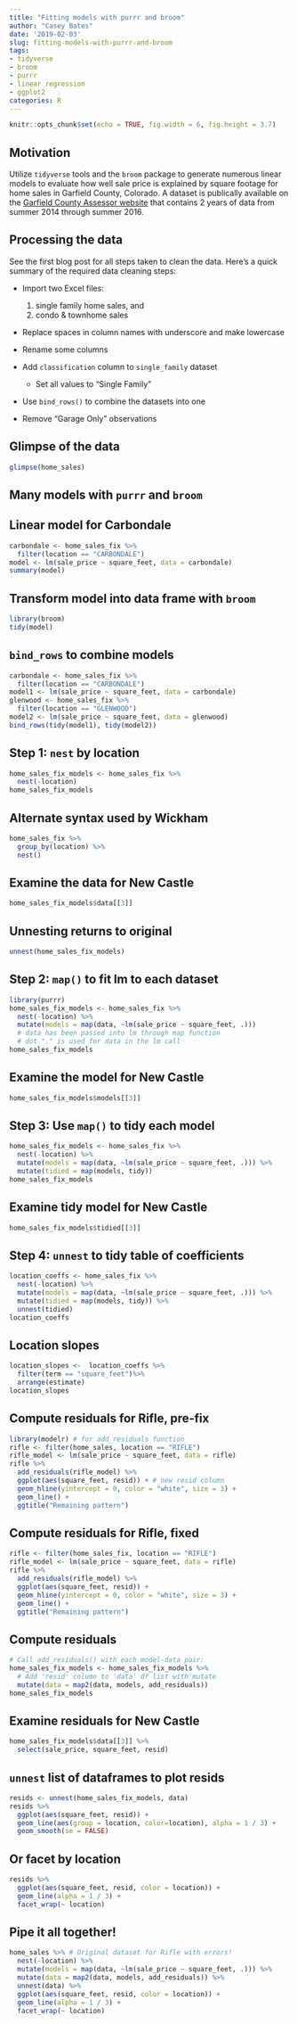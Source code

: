```yaml
---
title: "Fitting models with purrr and broom"
author: "Casey Bates"
date: '2019-02-03'
slug: fitting-models-with-purrr-and-broom
tags:
- tidyverse
- broom
- purrr
- linear regression
- ggplot2
categories: R
---
```


```r
knitr::opts_chunk$set(echo = TRUE, fig.width = 6, fig.height = 3.7)
```

## Motivation

Utilize `tidyverse` tools and the `broom` package to generate numerous linear models to evaluate how well sale price is explained by square footage for home sales in Garfield County, Colorado. A dataset is publically available on the [Garfield County Assessor website](https://www.garfield-county.com/assessor/comparable-sales.aspx) that contains 2 years of data from summer 2014 through summer 2016.

## Processing the data
See the first blog post for all steps taken to clean the data. Here's a quick summary of the required data cleaning steps:

* Import two Excel files: 

  1. single family home sales, and 
  1. condo & townhome sales
* Replace spaces in column names with underscore and make lowercase
* Rename some columns
* Add `classification` column to `single_family` dataset
    * Set all values to "Single Family"
* Use `bind_rows()` to combine the datasets into one
* Remove "Garage Only" observations

## Glimpse of the data
```r
glimpse(home_sales)
```

## Many models with `purrr` and `broom`

## Linear model for Carbondale
```r
carbondale <- home_sales_fix %>% 
  filter(location == "CARBONDALE")
model <- lm(sale_price ~ square_feet, data = carbondale)
summary(model)
```

## Transform model into data frame with `broom`
```r
library(broom)
tidy(model)
```

## `bind_rows` to combine models
```r
carbondale <- home_sales_fix %>% 
  filter(location == "CARBONDALE")
model1 <- lm(sale_price ~ square_feet, data = carbondale)
glenwood <- home_sales_fix %>% 
  filter(location == "GLENWOOD")
model2 <- lm(sale_price ~ square_feet, data = glenwood)
bind_rows(tidy(model1), tidy(model2))
```

## Step 1: `nest` by location
```r
home_sales_fix_models <- home_sales_fix %>% 
  nest(-location)
home_sales_fix_models
```

## Alternate syntax used by Wickham
```r
home_sales_fix %>% 
  group_by(location) %>% 
  nest()
```


## Examine the data for New Castle
```r
home_sales_fix_models$data[[3]]
```

## Unnesting returns to original
```r
unnest(home_sales_fix_models)
```

## Step 2: `map()` to fit lm to each dataset
```r
library(purrr)
home_sales_fix_models <- home_sales_fix %>%
  nest(-location) %>% 
  mutate(models = map(data, ~lm(sale_price ~ square_feet, .))) 
  # data has been passed into lm through map function
  # dot "." is used for data in the lm call
home_sales_fix_models
```

## Examine the model for New Castle
```r
home_sales_fix_models$models[[3]]
```

## Step 3: Use `map()` to tidy each model
```r
home_sales_fix_models <- home_sales_fix %>%
  nest(-location) %>% 
  mutate(models = map(data, ~lm(sale_price ~ square_feet, .))) %>% 
  mutate(tidied = map(models, tidy))
home_sales_fix_models
```

## Examine tidy model for New Castle
```r
home_sales_fix_models$tidied[[3]]
```

## Step 4: `unnest` to tidy table of coefficients
```r
location_coeffs <- home_sales_fix %>%
  nest(-location) %>% 
  mutate(models = map(data, ~lm(sale_price ~ square_feet, .))) %>% 
  mutate(tidied = map(models, tidy)) %>% 
  unnest(tidied)
location_coeffs
```

## Location slopes
```r
location_slopes <-  location_coeffs %>% 
  filter(term == "square_feet")%>% 
  arrange(estimate)
location_slopes
```

## Compute residuals for Rifle, pre-fix
```r
library(modelr) # for add_residuals function
rifle <- filter(home_sales, location == "RIFLE")
rifle_model <- lm(sale_price ~ square_feet, data = rifle)
rifle %>% 
  add_residuals(rifle_model) %>% 
  ggplot(aes(square_feet, resid)) + # new resid column
  geom_hline(yintercept = 0, color = "white", size = 3) +
  geom_line() +
  ggtitle("Remaining pattern")
```

## Compute residuals for Rifle, fixed
```r
rifle <- filter(home_sales_fix, location == "RIFLE")
rifle_model <- lm(sale_price ~ square_feet, data = rifle)
rifle %>% 
  add_residuals(rifle_model) %>% 
  ggplot(aes(square_feet, resid)) +
  geom_hline(yintercept = 0, color = "white", size = 3) +
  geom_line() +
  ggtitle("Remaining pattern")
```

## Compute residuals 
```r
# Call add_residuals() with each model-data pair:
home_sales_fix_models <- home_sales_fix_models %>% 
  # Add 'resid' column to 'data' df list with mutate 
  mutate(data = map2(data, models, add_residuals))
home_sales_fix_models
```

## Examine residuals for New Castle
```r
home_sales_fix_models$data[[3]] %>% 
  select(sale_price, square_feet, resid)
```

## `unnest` list of dataframes to plot resids
```r
resids <- unnest(home_sales_fix_models, data)
resids %>% 
  ggplot(aes(square_feet, resid)) +
  geom_line(aes(group = location, color=location), alpha = 1 / 3) +
  geom_smooth(se = FALSE)
```

## Or facet by location
```r
resids %>% 
  ggplot(aes(square_feet, resid, color = location)) +
  geom_line(alpha = 1 / 3) +
  facet_wrap(~ location)
```

## Pipe it all together!
```r
home_sales %>% # Original dataset for Rifle with errors!
  nest(-location) %>% 
  mutate(models = map(data, ~lm(sale_price ~ square_feet, .))) %>%
  mutate(data = map2(data, models, add_residuals)) %>%
  unnest(data) %>% 
  ggplot(aes(square_feet, resid, color = location)) +
  geom_line(alpha = 1 / 3) +
  facet_wrap(~ location)
```


